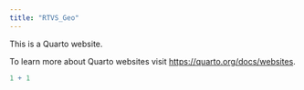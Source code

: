 ```yaml
---
title: "RTVS_Geo"
---
```


This is a Quarto website.

To learn more about Quarto websites visit <https://quarto.org/docs/websites>.

```r
1 + 1
```
